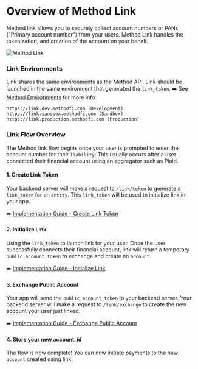 # Overview of Method Link

Method link allows you to securely collect account numbers or PANs ("Primary account number") from your users. Method Link handles the tokenization, and creation of the account on your behalf.


![Method Link](https://static.methodfi.com/assets/link-banner.png)

### Link Environments
Link shares the same environments as the Method API. Link should be launched in the same environment that generated the `link_token`. ➡️ See [Method Environments](/api/environments) for more info.

```text
https://link.dev.methodfi.com (Development)
https://link.sandbox.methodfi.com (Sandbox)
https://link.production.methodfi.com (Production)
```


### Link Flow Overview
The Method link flow begins once your user is prompted to enter the account number for their `liability`. This usually occurs after a user connected their financial account using an aggregator such as Plaid.

#### 1. Create Link Token
Your backend server will make a request to `/link/token` to generate a `link_token` for an `entity`. This `link_token` will be used to initialize link in your app.

➡️ [Implementation Guide - Create Link Token](/api/link/implementation/create-token)

#### 2. Initialize Link
Using the `link_token` to launch link for your user. Once the user successfully connects their financial account, link will return a temporary `public_account_token` to exchange and create an `account`.

➡️ [Implementation Guide - Initialize Link](/api/link/implementation/launch-link)

#### 3. Exchange Public Account
Your app will send the `public_account_token` to your backend server. Your backend server will make a request to `/link/exchange` to create the new account your user just linked.

➡️ [Implementation Guide - Exchange Public Account](/api/link/implementation/exchange-public-accounts)

#### 4. Store your new account_id
The flow is now complete! You can now initiate payments to the new `account` created using link.
